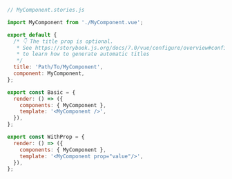 ```js
// MyComponent.stories.js

import MyComponent from './MyComponent.vue';

export default {
  /* 👇 The title prop is optional.
   * See https://storybook.js.org/docs/7.0/vue/configure/overview#configure-story-loading
   * to learn how to generate automatic titles
   */
  title: 'Path/To/MyComponent',
  component: MyComponent,
};

export const Basic = {
  render: () => ({
    components: { MyComponent },
    template: '<MyComponent />',
  }),
};

export const WithProp = {
  render: () => ({
    components: { MyComponent },
    template: '<MyComponent prop="value"/>',
  }),
};
```